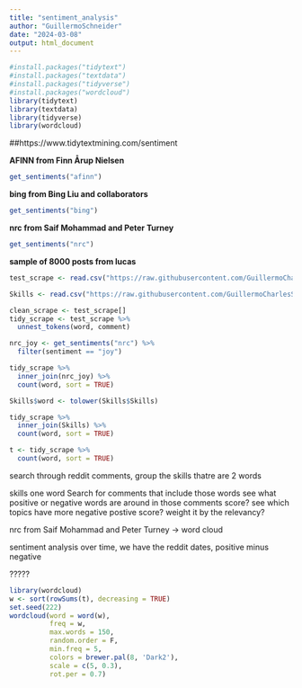 ```yaml
---
title: "sentiment_analysis"
author: "GuillermoSchneider"
date: "2024-03-08"
output: html_document
---
```


```r
#install.packages("tidytext")
#install.packages("textdata")
#install.packages("tidyverse")
#install.packages("wordcloud")
library(tidytext)
library(textdata)
library(tidyverse)
library(wordcloud)

```

##https://www.tidytextmining.com/sentiment


**AFINN from Finn Årup Nielsen**
```r
get_sentiments("afinn")
```

**bing from Bing Liu and collaborators**
```r
get_sentiments("bing")
```

**nrc from Saif Mohammad and Peter Turney**
```r
get_sentiments("nrc")
```


**sample of 8000 posts from lucas**
```r
test_scrape <- read.csv("https://raw.githubusercontent.com/GuillermoCharlesSchneider/DATA-607/main/Project-3/test_scrape.csv")
```



```r
Skills <- read.csv("https://raw.githubusercontent.com/GuillermoCharlesSchneider/DATA-607/main/Project-3/skills.csv")

```




```r

clean_scrape <- test_scrape[] 
tidy_scrape <- test_scrape %>%
  unnest_tokens(word, comment)
```



```r
nrc_joy <- get_sentiments("nrc") %>% 
  filter(sentiment == "joy")
```


```r
tidy_scrape %>%
  inner_join(nrc_joy) %>%
  count(word, sort = TRUE)
```

```r
Skills$word <- tolower(Skills$Skills)

tidy_scrape %>%
  inner_join(Skills) %>%
  count(word, sort = TRUE)
```


```r
t <- tidy_scrape %>%
  count(word, sort = TRUE)
```


search through reddit comments, group the skills thatre are 2 words

skills one word
Search for comments that include those words
see what positive or negative words are around in those comments
score?
see which topics have more negative postive score?
weight it by the relevancy?



nrc from Saif Mohammad and Peter Turney -> word cloud


sentiment analysis over time, we have the reddit dates, positive minus negative



?????
```r
library(wordcloud)
w <- sort(rowSums(t), decreasing = TRUE)
set.seed(222)
wordcloud(word = word(w),
          freq = w,
          max.words = 150,
          random.order = F,
          min.freq = 5,
          colors = brewer.pal(8, 'Dark2'),
          scale = c(5, 0.3),
          rot.per = 0.7)
```

